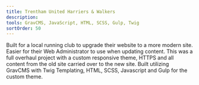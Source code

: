 ```yaml
---
title: Trentham United Harriers & Walkers
description: 
tools: GravCMS, JavaScript, HTML, SCSS, Gulp, Twig
sortOrder: 50
---
```


Built for a local running club to upgrade their website to a more modern site. 
Easier for their Web Administrator to use when updating content. This was a full overhaul project with a custom responsive theme, HTTPS and all content from the old site carried over to the new site. 
Built utilizing GravCMS with Twig Templating, HTML, SCSS, Javascript and Gulp for the custom theme.